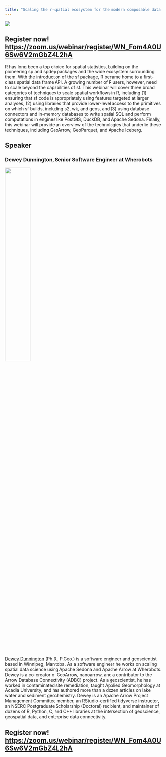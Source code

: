 ```yaml
---
title: "Scaling the r-spatial ecosystem for the modern composable data pipeline"
---
```


![](images/dewey-webinar-main-image.png)

## Register now! [https://zoom.us/webinar/register/WN_Fom4A0U6Sw6V2mGbZ4L2hA](https://zoom.us/webinar/register/WN_Fom4A0U6Sw6V2mGbZ4L2hA)

R has long been a top choice for spatial statistics, building on the pioneering sp and spdep packages and the wide ecosystem surrounding them. With the introduction of the sf package, R became home to a first-class spatial data frame API. A growing number of R users, however, need to scale beyond the capabilities of sf. This webinar will cover three broad categories of techniques to scale spatial workflows in R, including (1) ensuring that sf code is appropriately using features targeted at larger analyses, (2) using libraries that provide lower-level access to the primitives on which sf builds, including s2, wk, and geos, and (3) using database connectors and in-memory databases to write spatial SQL and perform computations in engines like PostGIS, DuckDB, and Apache Sedona. Finally, this webinar will provide an overview of the technologies that underlie these techniques, including GeoArrow, GeoParquet, and Apache Iceberg.

## Speaker 

### Dewey Dunnington, Senior Software Engineer at Wherobots

![](images/dewey.jpg){width=40%}

[Dewey Dunnington](https://dewey.dunnington.ca/) (Ph.D., P.Geo.) is a software engineer and geoscientist based in Winnipeg, Manitoba. As a software engineer he works on scaling spatial data science using Apache Sedona and Apache Arrow at Wherobots. Dewey is a co-creator of GeoArrow, nanoarrow, and a contributor to the Arrow Database Connectivity (ADBC) project. As a geoscientist, he has worked in contaminated site remediation, taught Applied Geomorphology at Acadia University, and has authored more than a dozen articles on lake water and sediment geochemistry. Dewey is an Apache Arrow Project Management Committee member, an RStudio-certified tidyverse instructor, an NSERC Postgraduate Scholarship (Doctoral) recipient, and maintainer of dozens of R, Python, C, and C++ libraries at the intersection of geoscience, geospatial data, and enterprise data connectivity.

## Register now! [https://zoom.us/webinar/register/WN_Fom4A0U6Sw6V2mGbZ4L2hA](https://zoom.us/webinar/register/WN_Fom4A0U6Sw6V2mGbZ4L2hA)
